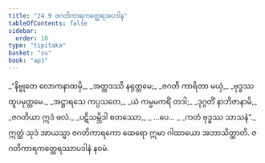 ```yaml
---
title: "24.9 ဇဂတိကာရကတ္ထေရအပဒါန"
tableOfContents: false
sidebar:
  order: 10
type: "tipitaka"
basket: "su"
book: "ap1"
---
```



<DynamicBreadcrumb />

<Division number="33" book="ap1">

<Paragraph number="3021" type="verses" book="ap1">
_“နိဗ္ဗုတေ လောကနာထမှိ,_  
_အတ္ထဒဿိ နရုတ္တမေ;_  
_ဇဂတီ ကာရိတာ မယှံ,_  
_ဗုဒ္ဓဿ ထူပမုတ္တမေ._  

</Paragraph>

</Division>
<Division number="34" book="ap1">

<Paragraph number="3022" type="verses" book="ap1">
_အဋ္ဌာရသေ ကပ္ပသတေ,_  
_ယံ ကမ္မမကရိံ တဒါ;_  
_ဒုဂ္ဂတိံ နာဘိဇာနာမိ,_  
_ဇဂတိယာ ဣဒံ ဖလံ._  

</Paragraph>

</Division>
<Division number="35" book="ap1">

<Paragraph number="3023" type="verses" book="ap1">
_ပဋိသမ္ဘိဒါ စတဿော,_  
_ …ပေ… _  
_ကတံ ဗုဒ္ဓဿ သာသနံ”._  

</Paragraph>

<Paragraph number="3024" book="ap1">
ဣတ္ထံ သုဒံ အာယသ္မာ ဇဂတိကာရကော ထေရော ဣမာ ဂါထာယော အဘာသိတ္ထာတိ.

</Paragraph>
</Division>

<Paragraph number="3025" type="center" book="ap1">
ဇဂတိကာရကတ္ထေရဿာပဒါနံ နဝမံ.
</Paragraph>